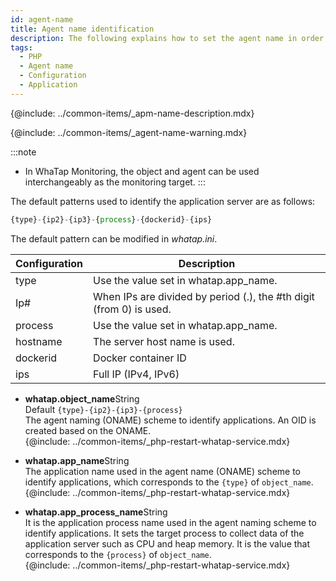 ```yaml
---
id: agent-name
title: Agent name identification
description: The following explains how to set the agent name in order to identify the monitoring target.
tags:
  - PHP
  - Agent name
  - Configuration
  - Application
---
```


{@include: ../common-items/_apm-name-description.mdx}

{@include: ../common-items/_agent-name-warning.mdx}

:::note

-   In WhaTap Monitoring, the object and agent can be used interchangeably as the monitoring target.
    :::

The default patterns used to identify the application server are as follows:

```javascript title='object_name 기본 패턴'
{type}-{ip2}-{ip3}-{process}-{dockerid}-{ips}
```

<!-- * default: {type}-{ip2}-{ip3}-{process}-{dockerid}-{ips} -->

The default pattern can be modified in _whatap.ini_.

<!--
```javascript title='whatap.object_name'
{type}-{ip2}-{ip3}-{process}-{dockerid}-{ips}
```
-->

<!-- * object_name default: {type}-{ip2}-{ip3}-{process}-{dockerid}-{ips} -->

| Configuration | Description                                                         |
| ------------- | ------------------------------------------------------------------- |
| type          | Use the value set in whatap.app_name.                               |
| Ip#           | When IPs are divided by period (.), the #th digit (from 0) is used. |
| process       | Use the value set in whatap.app_name.                               |
| hostname      | The server host name is used.                                       |
| dockerid      | Docker container ID                                                 |
| ips           | Full IP (IPv4, IPv6)                                                |

-   **whatap.object_name**<span class='type'>String</span><br/>
        Default `{type}-{ip2}-{ip3}-{process}`\
        The agent naming (ONAME) scheme to identify applications. An OID is created based on the ONAME.\
    {@include: ../common-items/_php-restart-whatap-service.mdx}

-   **whatap.app_name**<span class='type'>String</span><br/>
        The application name used in the agent name (ONAME) scheme to identify applications, which corresponds to the `{type}` of `object_name`.\
    {@include: ../common-items/_php-restart-whatap-service.mdx}

-   **whatap.app_process_name**<span class='type'>String</span><br/>
         It is the application process name used in the agent naming scheme to identify applications. It sets the target process to collect data of the application server such as CPU and heap memory. It is the value that corresponds to the `{process}` of `object_name`.\
    {@include: ../common-items/_php-restart-whatap-service.mdx}
